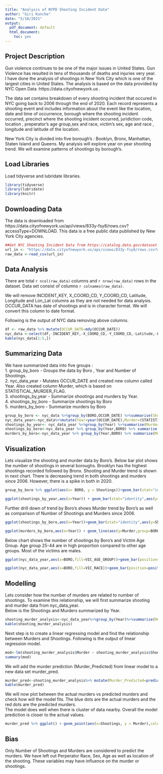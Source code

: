 ```yaml
---
title: "Analysis of NYPD Shooting Incident Data"
author: "Giri Kunche"
date: "5/18/2021"
output:
  pdf_document: default
  html_document: 
    toc: yes
---
```

## Project Description

Gun violence continues to be one of the major issues in United States. Gun Violence has resulted in tens of thousands of deaths and injuries very year.
I have done the analysis of shootings in New York City which is one of the largest cities in United States. The analysis is based on the data provided by
NYC Open Data :https://data.cityofnewyork.us .

The data set contains breakdown of every shooting incident that occured in NYC going back to 2006 through the end of 2020. Each record represents a shooting event
and includes information about the event like the location, date and time of occurrence, borough where the shooting incident occurred, precinct where the shooting
incident occurred, juridiction code, location , preperator's age group,sex and race, victim's sex, age and race , longitude and latitude of the location.

New York City is divided into five borough's : Booklyn, Bronx, Manhattan, Staten Island and Queens. My analysis  will explore year on year shooting trend. 
We will examine patterns of shootings by borough's. 

## Load Libraries

Load tidyverse and lubridate libraries.

```r
library(tidyverse)
library(lubridate)
library(knitr)
```

## Downloading Data 

The data is downloaded from https://data.cityofnewyork.us/api/views/833y-fsy8/rows.csv?accessType=DOWNLOAD. This data is a free public data published by
New York City agencies. 


```r
##Get NYC Shooting Incident Data from https://catalog.data.gov/dataset
url_in <- "https://data.cityofnewyork.us/api/views/833y-fsy8/rows.csv?accessType=DOWNLOAD"
raw_data <-read_csv(url_in)
```

## Data Analysis
There are total `r ncol(raw_data)` columns and `r nrow(raw_data)` rows in the dataset. Data set consist of columns `r colnames(raw_data)`.

We will remove INCIDENT_KEY, X_COORD_CD, Y_COORD_CD, Latitude, Longitude and Lon_Lat columns as they are not needed for data analysis.    
OCCUR_DATA has date of shootings and is in character format. We will convert this column to date format.  

Following is the output of NYC data removing above columns.   

```r
df <- raw_data %>% mutate(OCCUR_DATE=mdy(OCCUR_DATE))
nyc_data <-select(df,-INCIDENT_KEY,-X_COORD_CD,-Y_COORD_CD,-Latitude,-Longitude,-Lon_Lat)
kable(nyc_data[1:5,])
```

## Summarizing Data
We have summarized data into five groups :  
1. group_by_boro - Groups the data by Boro , Year and Number of Shootings.  
2. nyc_data_year - Mutates OCCUR_DATE and created new column called Year. Also created column Murder, which is based on STATISTICAL_MURDER_FLAG.  
3. shootings_by_year - Summarize shootings and murders by Year.   
4. shootings_by_boro - Summarize shootings by Boro  
5. murders_by_boro  -  Summarize murders by Boro  

```r
group_by_boro <- nyc_data %>%group_by(BORO,OCCUR_DATE) %>%summarise(Shootings=n())
nyc_data_year<-nyc_data%>%mutate(Year=year(OCCUR_DATE),Murder=(STATISTICAL_MURDER_FLAG == TRUE)*1)%>%group_by(Year)
shootings_by_year<- nyc_data_year %>%group_by(Year) %>%summarise(Murder=sum(Murder),Shootings=n())
shootings_by_boro<-nyc_data_year %>% group_by(Year,BORO) %>% summarise(Shootings=n())
murders_by_boro<-nyc_data_year %>% group_by(Year,BORO) %>% summarise(Murder=sum(Murder))
```

## Visualization
Lets visualize the shooting and murder data by Boro's. Below bar plot shows the number of shootings in several boroughs. Brooklyn has the highest shootings recorded followed by Bronx. Shooting and Murder trend is shown in next chart. There is decreasing trend in both shootings and murders since 2006. However, there is a spike in both in 2020.

```r
group_by_boro %>% ggplot(aes(x= BORO, y = Shootings))+geom_bar(stat="identity",fill="steelblue")+theme(legend.position = "bottom")+ labs(title ="Shootings by Boro",y="No of Shootings")

ggplot(shootings_by_year,aes(x=Year)) + geom_bar(stat="identity",aes(y=Shootings),fill="steelblue") + geom_line(aes(y=Murder),size=1.5,color="red") + scale_y_continuous(sec.axis = sec_axis(~./1,name="No of Murders"))+labs(title="Shooting and Murder Trend in NYC")
```

Further drill down of trend by Boro's shows Murder trend by Boro's as well as comparison of Number of Shootings and Murders since 2006.


```r
ggplot(shootings_by_boro,aes(x=Year))+geom_bar(stat="identity",aes(y=Shootings),fill="steelblue") + geom_line(data=murders_by_boro,aes(x=Year,y=Murder,group=BORO,color=BORO))+scale_y_continuous(sec.axis = sec_axis(~./1,name="No of Murders"))+labs(title="Shooting and Murder Trend by BORO")+theme(legend.direction = "horizontal",legend.position = "bottom")

ggplot(murders_by_boro,aes(x=Year)) + geom_line(aes(y=Murder,group=BORO,color=BORO))+labs(title="Murder Trend by BORO")+theme(legend.direction = "horizontal",legend.position = "bottom")
```

Below chart shows the number of shootings by Boro's and Victim Age Group. Age group 25-44 are in high proportion compared to other age groups. Most of the victims are males.  


```r
ggplot(nyc_data_year,aes(x=BORO,fill=VIC_AGE_GROUP))+geom_bar(position=position_dodge())+labs(title ="Shootings by Boro and Victim Age Group",y="No of Shootings",fill="Age Group")+theme(legend.direction = "horizontal",legend.position = "bottom")

ggplot(nyc_data_year,aes(x=BORO,fill=VIC_RACE))+geom_bar(position=position_dodge())+labs(title ="Shootings by Boro and Victim Race",y="No of Shootings",fill="Race ")+theme(legend.direction = "horizontal",legend.position = "bottom")
```

## Modelling
Lets consider how the number of murders are related to number of shootings. To examine this relationship, we will first summarize shooting and murder data from nyc_data_year.  
Below is the Shootings and Murders summarized by Year.

```r
shooting_murder_analysis<-nyc_data_year%>%group_by(Year)%>%summarise(Murder=sum(Murder),Shootings=n())
kable(shooting_murder_analysis)
```

Next step is to create a linear regressing model and find the relationship between Murders and Shootings. Following is the output of linear regression model.  

```r
mod<-lm(shooting_murder_analysis$Murder ~ shooting_murder_analysis$Shootings, data=shooting_murder_analysis)
summary(mod)
```

We will add the murder prediction (Murder_Predicted) from linear model to a new data set murder_pred.

```r
murder_pred<-shooting_murder_analysis%>% mutate(Murder_Predicted=predict(mod))
kable(murder_pred)
```

We will now plot between the actual murders vs predicted murders and check how will the model fits.  The blue dots are the actual murders and the red dots are the predicted murders.  
The model does well when there is cluster of data nearby. Overall the model prediction is closer to the actual values.  

```r
murder_pred %>% ggplot() + geom_point(aes(x=Shootings, y = Murder),color="blue") + geom_point(aes(x=Shootings,y=Murder_Predicted),color="red")
```

## Bias

Only Number of Shootings and Murders are considered to predict the murders. We have left out Perperator Race, Sex, Age as well as location of the shooting. These variables may have influence on the
murder or shootings. 

